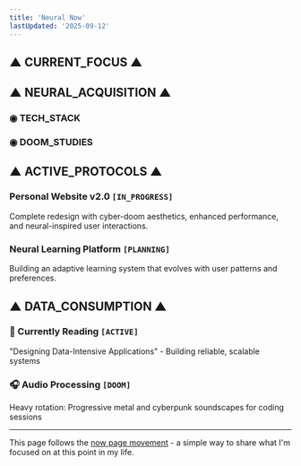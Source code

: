 ```yaml
---
title: 'Neural Now'
lastUpdated: '2025-09-12'
---
```


## ▲ CURRENT_FOCUS ▲

## ▲ NEURAL_ACQUISITION ▲

### ◉ TECH_STACK

### ◉ DOOM_STUDIES

## ▲ ACTIVE_PROTOCOLS ▲

### Personal Website v2.0 `[IN_PROGRESS]`

Complete redesign with cyber-doom aesthetics, enhanced performance, and neural-inspired user interactions.

### Neural Learning Platform `[PLANNING]`

Building an adaptive learning system that evolves with user patterns and preferences.

## ▲ DATA_CONSUMPTION ▲

### 📖 Currently Reading `[ACTIVE]`

"Designing Data-Intensive Applications" - Building reliable, scalable systems

### 🎧 Audio Processing `[DOOM]`

Heavy rotation: Progressive metal and cyberpunk soundscapes for coding sessions

---

This page follows the [now page movement](https://nownownow.com/about) - a simple way to share what I'm focused on at this point in my life.
